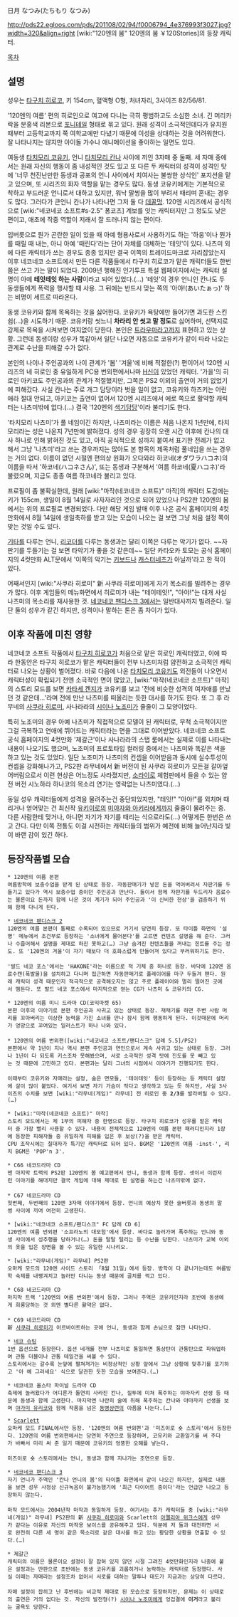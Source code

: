 日月 なつみ(たちもり なつみ)

http://pds22.egloos.com/pds/201108/02/94/f0006794_4e376993f3027.jpg?width=320&align=right [wiki:"120엔의 봄" 120엔의 봄 ￥120Stories]의 등장 캐릭터.


[[목차]]


== 설명 ==
성우는 [[타구치 히로코]], 키 154cm, 혈액형 O형, 처녀자리, 3사이즈 82/56/81.
 
'120엔의 여름' 편의 히로인으로 여고에 다니는 극히 평범하고도 소심한 소녀. 긴 머리카락을 분홍색 리본으로 [[포니테일]] 형태로 묶고 있다. 원래 성격이 소극적인데다가 유치원때부터 고등학교까지 쭉 여학교에만 다녔기 때문에 이성을 상대하는 것을 어려워한다. 잘 나타나지는 않지만 아이돌 가수나 애니메이션을 좋아하는 일면도 있다.

여동생 [[타치모리 코유키]], 언니 [[타치모리 칸나]] 사이에 끼인 3자매 중 둘째. 세 자매 중에서는 원래 자신의 행동이 좀 내성적인 것도 있고 또 다른 두 캐릭터의 성격이 성격인 탓에 '너무 천진난만한 동생과 공포의 언니 사이에서 치여사는 불쌍한 상식인' 포지션을 맡고 있으며, 또 시리즈의 화자 역할을 맡는 경우도 많다. 동생 코유키에게는 기본적으로 착하고 부드러운 언니로서 대하고 있지만, 워낙 말썽을 많이 부려서 때리며 혼내는 경우도 많다. 그러다가 큰언니 칸나가 나타나면 그저 둘 다 [[데꿀멍]]. 120엔 시리즈에서 공식적으로 [wiki:"네코네코 소프트#s-2.5" 퐁코츠] 계보를 잇는 캐릭터지만 그 정도도 낮은 편이고, 애초에 작중 역할이 저래서 잘 드러나지 않는 편이다.

입버릇으로 뭔가 곤란한 일이 있을 때 아예 형용사로서 사용하기도 하는 '하웅'이나 뭔가를 때릴 때 내는, 아니 아예 '때린다'라는 단어 자체를 대체하는 '테잇'이 있다. 나츠미 외에 다른 캐릭터가 쓰는 경우도 종종 있지만 결국 이쪽의 트레이드마크로 자리잡았는지 이후 네코네코 소프트에서 만든 다른 작품들에서 타구치 히로코가 맡은 캐릭터들도 한번쯤은 쓰고 가는 말이 되었다. 2009년 행해진 인기투표 특설 웹페이지에서는 캐릭터 설명이 아예 '''테잇테잇 하는 사람'''이라고 되어 있었다.(…) '테잇'의 경우 언니인 칸나도 두 동생들에게 폭력을 행사할 때 사용. 그 뒤에는 반드시 맞는 쪽의 '아야!(あいたぁっ)' 하는 비명이 세트로 따라온다.

동생 코유키와 함께 목욕하는 것을 싫어한다. 코유키가 욕탕에만 들어가면 과도한 스킨쉽(…)을 시도하기 때문. 코유키랑 씻느니 '''차라리 안 씻고 말 정도'''로 싫어하며, 선택지로 강제로 목욕을 시켜보면 여지없이 당한다. 본인은 [[트라우마]]라고까지 표현하고 있는 상황. 그런데 동생이랑 성우가 똑같아서 일단 나오면 자동으로 코유키가 같이 따라 나오는 관계로 수난을 피해갈 수가 없다.

본인의 나이나 주인공과의 나이 관계가 '봄' '겨울'에 비해 적절한(?) 편이어서 120엔 시리즈의 네 히로인 중 유일하게 PC용 번외편에서나마 [[H신]]이 있었던 캐릭터. '가을'의 히로인 아키코도 주인공과의 관계가 적절했지만, 그쪽은 PS2 이외의 출연이 거의 없었기에 피해갔다. 사실 칸나는 주로 개그 담당이라 벗을 일이 없고, 코유키와 하즈키는 어린애라 절대 안되고, 아키코는 출연이 없어서 120엔 시리즈에서 에로 쪽으로 활약할 캐릭터는 나츠미밖에 없다.(…) 결국 '120엔의 [[색기담당]]'이라 불리기도 한다.

'타치모리 나츠미'가 풀 네임이긴 하지만, 나츠미라는 이름은 처음 나온지 1년만에, 타치모리라는 성은 나온지 7년만에 밝혀졌다. 성의 경우 굉장히 오랜 시간 이후에 칸나의 대사 하나로 인해 밝혀진 것도 있고, 아직 공식적으로 성까지 붙여서 표기한 전례가 없고 해서 그냥 '나츠미'라고 쓰는 경우까지는 많아도 본 항목의 제목처럼 풀네임을 쓰는 경우는 거의 없다. 이름이 없던 시절엔 편의상 원화가 오다와라 하코네(オダワラハコネ)의 이름을 따서 '하코네(ハコネさん)', 또는 동생과 구분해서 '여름 하코네(夏ハコネ)'라 불렸으며, 지금도 종종 여름 하코네라 불리고 있다.

프로필이 좀 불확실한데, 원래 [wiki:"마작(네코네코 소프트)" 마작]의 캐릭터 도감에는 키가 155cm, 생일이 8월 14일로 사자자리인 것으로 되어 있었으나 PS2판 120엔의 봄에서는 위의 프로필로 변경되었다. 다만 해당 게임 발매 이후 나온 공식 홈페이지의 4컷만화에서 8월 14일에 생일축하를 받고 있는 모습이 나오는 걸 보면 그냥 처음 설정 쪽이 맞는 것일 수도 있다.

[[기타]]를 다루는 언니, [[리코더]]를 다루는 동생과는 달리 이쪽은 다루는 악기가 없다. ~~자판기를 두들기는 걸 보면 타악기가 좋을 것 같은데~~ 일단 카타오카 토모는 공식 홈페이지의 4컷만화 ALT문에서 '이쪽의 악기는 [[키보드]]나 [[캐스터네츠]]가 아닐까'라고 한 적이 있다.

어째서인지 [wiki:"사쿠라 히로미" 新 사쿠라 히로미]에게 자기 목소리를 빌려주는 경우가 많다. 이후 게임들의 메뉴화면에서 히로미가 내는 "테이테잇!", "아야!"는 대개 사실 나츠미의 목소리를 재사용한 것. [[네코네코 팬디스크 3]]에서는 일반대사까지 빌려준다. 일단 둘의 성우가 같긴 하지만, 성격이나 말하는 톤은 좀 차이가 있다.

== 이후 작품에 미친 영향 ==
네코네코 소프트 작품에서 [[타구치 히로코]]가 처음으로 맡은 히로인 캐릭터였고, 이에 따라 한동안은 타구치 히로코가 맡은 캐릭터들이 전부 나츠미처럼 얌전하고 소극적인 캐릭터로 나오는 상황이 벌어졌다. 바로 다음에 나온 [[타치모리 코유키]]도 외전들이 나오면서 캐릭터성이 확립되기 전엔 소극적인 면이 많았고, [wiki:"마작(네코네코 소프트)" 마작]의 스토리 모드를 보면 [[카타세 켄지]]가 코유키를 보고 '전에 비슷한 성격의 여자애를 만났던 것 같은데...'라며 전에 만난 나츠미를 떠올리는 듯한 대사를 하기도 한다. 또 그 후 라무네의 [[사쿠라 히로미]], 사나라라의 [[시이나 노조미]]가 줄줄이 그 모양이었다.

특히 노조미의 경우 아예 나츠미가 직접적으로 모델이 된 캐릭터로, 무척 소극적이지만 그걸 극복하고 연애에 뛰어드는 캐릭터라는 면을 그대로 이어받았다. 네코네코 소프트 공식 홈페이지의 4컷만화 '제갈근'이나 사나라라의 스탭 룸에서는 실제로 이를 나타내는 내용이 나오기도 했으며, 노조미의 프로토타입 컬러링 중에서는 나츠미와 똑같은 색을 하고 있는 것도 있었다. 일단 노조미가 나츠미의 컨셉을 이어받음과 동시에 실수투성이 컨셉을 강화해나가고, PS2판 라무네에서 新 버전이 된 사쿠라 히로미가 모든걸 갈아엎어버림으로서 이런 현상은 어느정도 사라졌지만, [[소라이로]] 체험판에서 들을 수 있는 얌전 버전 시노하라 하나코의 목소리 연기는 영락없는 나츠미였다.(…)

동일 성우 캐릭터들에게 성격을 물려주는건 중단되었지만, "테잇!" "아야!"를 외치며 때리거나 얻어맞는 건 최신작 [[유키이로]]의 [[미야자와 아키라]]에게까지 줄줄이 물려주는 중. 다른 사람한테 맞거나, 아니면 자기가 자기를 때리는 식으로라도(…) 어떻게든 한번은 쓰고 간다. 다만 이쪽 전통도 이걸 시전하는 캐릭터들의 범위가 예전에 비해 늘어난지라 빛이 바랜 감이 있긴 하다.

== 등장작품별 모습 ==
 * 120엔의 여름 본편
 여름방학에 보충수업을 받게 된 상태로 등장. 자동판매기가 넣은 돈을 먹어버려서 자판기를 두들기고 있다가 역시 보충수업 중이던 주인공과 만난다. 둘이서 함께 자판기를 두드리자 음료수는 물론이요 돈까지 함께 나온 것이 계기가 되어 주인공과 '이 신비한 현상'을 검증하기 위해 함께 다니게 된다.

 * [[네코네코 팬디스크 2]]
 120엔의 여름 본편이 통째로 수록되어 있으므로 거기서 당연히 등장. 또 타이틀 화면의 '설명' 메뉴에서 조건부로 등장하는 '소녀에게 물어본다'를 고르면 컨텐츠 설명을 해 준다. 그러나 수줍어해서 설명을 제대로 하진 못하고(…) 그냥 숨겨진 컨텐츠들을 꺼내는 힌트를 주는 정도. 또 '120엔의 겨울'이 자기 때보다 더 호화스럽게 만들어져 있다고 부러워하기도 한다.
 
 '발드 네코 포스'에서는 'HAKONE'라는 이름으로 적 기체 중 하나로 등장. 바닥에 120엔 음료수캔(폭발물)을 설치하고 다니며 접근하면 자동판매기로 플레이어를 마구 두들겨 팬다. 원래 캐릭터 성격 때문인지 적극적으로 공격해오지는 않고 주로 플레이어와 멀리 떨어진 곳에서 맴돈다. 또 발드 네코 포스에서 마지막으로 얻는 CG가 나츠미 & 코유키의 CG.

 * 120엔의 여름 미니 드라마 CD(코믹마켓 65)
 본편 이후의 이야기로 본편 주인공과 사귀고 있는 상태로 등장. 재채기를 하면 주변 사람 머리를 꼬아버리는 이상한 능력을 가진 소녀를 만나 잠시 함께 행동하게 된다. 이것때문에 머리가 엉망으로 꼬여있는 일러스트가 하나 나와 있다.
 
 * 120엔의 여름 번외편([wiki:"네코네코 소프트/팬디스크" 답례 5.5]/PS2)
 본편에서 약 1년이 지나 역시 본편 주인공과 연인으로서 계속 사귀고 있는 상태로 등장. 그러나 1년이 다 되도록 키스조차 못해봤으며, 서로 소극적인 성격 탓에 진도를 못 빼고 있는 것 때문에 고민하고 있다. 본편과는 달리 그녀의 시점에서 이야기가 진행되기도 한다.
 
 이때부터 코유키와 자매라는 설정, 숨은 면모들, '테이테잇' 등이 등장하는 등 캐릭터 설정에 살이 많이 붙었다. 여기서 보면 자기 가슴이 작다고 생각하고 있는 듯 하지만, 사실 3사이즈의 수치를 보면 [wiki:"라무네(게임)" 라무네] 전 히로인 중 '''2/3'''를 발라버릴 수 있다.(…)

 * [wiki:"마작(네코네코 소프트)" 마작]
 스토리 모드에서는 제 1부의 피해자 중 한명으로 등장. 타구치 히로코가 성우를 맡은 캐릭터 중 가장 빨리 사용할 수 있다. 내용이 전체적으로 120엔의 여름 본편 패러디인지라 1장에 등장한 피해자들 중 유일하게 피해를 입은 후 보상(?)을 받은 캐릭터.
 CPU 조작시에는 칠대자가 특기인 캐릭터로 되어 있다. BGM은 '120엔의 여름 -inst-', 리치 BGM은 'POP'n 3'.

 * C66 네코드라마 CD
 맨 마지막 트랙의 PS2판 120엔의 봄 예고편에서 언니, 동생과 함께 등장. 셋이서 이런저런 이야기를 해대지만 결국 게임에 대해 제대로 된 설명을 하는건 나츠미밖에 없다.
 
 * C67 네코드라마 CD
 첫번째, 두번째의 120엔 3자매 이야기에서 등장. 언니의 예상치 못한 술버릇과 동생의 말썽 사이에 끼여 여전히 고생한다.

 * [wiki:"네코네코 소프트/팬디스크" FC 답례 CD 6]
 120엔의 여름 번외편 '소프라노의 대모험'에서 등장. 바다로 놀러가며 폭주하는 언니와 동생 사이에서 성추행을 당하거나(…) 돈을 탈탈 털리는 등 수난을 당한다. 나츠미가 교복 이외의 옷을 입은 장면을 볼 수 있는 유일한 시나리오.

 * [wiki:"라무네(게임)" 라무네] PS2판
 오마케 모드의 120엔 사이드 스토리 「8월 31일」에서 등장. 방학이 다 끝나가는데도 여름방학 숙제를 내팽겨치고 놀러만 다니는 동생 때문에 골치를 썩고 있다.

 * C68 네코드라마 CD
 마지막 트랙 '120엔의 여름 번외편'에서 등장. 그러나 주역은 코유키인지라 초반에 동생에게 희롱당하는 것 외엔 별다른 활약은 없다.
 
 * C69 네코드라마 CD
 新 [[사쿠라 히로미]]가 아르바이트하는 곳에 언니, 동생과 함께 손님으로 잠깐 나타난다.

 * [[네코 슈팅]]
 1번 옵션으로 등장한다. 옵션 네개를 전부 나츠미로 통일하면 통상탄이 관통탄으로 파워업하여 관통 더블이나 관통 테일건을 써볼 수 있다.
 스토리에서는 갈수록 눈앞에 펼쳐져가는 비정상적인 상황 앞에서 그냥 상황에 맞추기를 포기하고 '아 예 그러세요' 식으로 달관한 듯한 모습을 보여준다.(…)

 * 네코네코 올스타 파이널 드라마 CD
 축제에 놀러왔다가 어디론가 돌연히 사라진 칸나, 질투에 미쳐 폭주하는 야마자키 선생 등 때문에 동생과 함께 고생한다. 마지막엔 나란히 술에 취해 폭주하는 칸나와 야마자키 선생을 보며 [[야가미 유리코]]와 함께 작품을 넘은 [[동병상련]]의 아픔을 나눈다.(…)

 * [[Scarlett]]
 오마케 모드 FINAL에서만 등장. '120엔의 여름 번외편'과 '미즈이로 숏 스토리'에서 등장한다. 120엔의 여름 번외편에서는 당연히 주연으로 등장하며, 코유키와 교환일기를 써 주다가 바빠서 미리 써 준 일기 때문에 코유키의 엉뚱한 오해를 낳는다.
 
 미즈이로 숏 스토리에서는 언니, 동생과 함께 지나가는 조연으로 등장.

 * [[네코네코 팬디스크 3]]
 자기 언니가 주역인 '칸나 언니의 봄'의 타이틀 화면에서 같이 나오긴 하지만, 실제로 내용을 보면 성우 사정상 신규녹음이 불가능했기에 '최근 다이어트 중이다'라는 언급만 나오고 등장하지 않는다.
 
 마작 모드에서는 2004년작 마작과 동일하게 등장. 여기서는 추가 캐릭터들 중 [wiki:"라무네(게임)" 라무네] PS2판의 新 [[사쿠라 히로미]]와 Scarlett의 [[아멜리아 위크스]]에게 성우가 같다는 이유로 자신의 마작용 보이스를 공유해주고 있다. 덕분에 저 둘과 대전하면 서로 완전히 다른 세 명이 같은 목소리로 같은 대사를 하고 있는 황당한 상황을 연출할 수 있다.(…)

 * 제갈근
 캐릭터의 이름은 물론이요 설정이 잘 잡혀 있지 않던 시절 그려진 4컷만화인지라 나중에 붙은 설정과는 딴판으로 초반에는 동생 코유키를 괴롭히거나 농락하는 캐릭터로 등장했다. 사실 이때는 자매라는 설정조차 없어서 서로를 대하는 말투나 태도가 지금과는 상당히 다르다.
 
 자매 설정이 잡히고 난 후반에는 비교적 제대로 된 모습으로 등장하지만, 문제는 이 상태로의 출연은 거의 없다는 것. 자신의 발전형(?) [[시이나 노조미]]에게 엉겁결에 '''이거'''라고 불리는 굴욕도 당한다.

